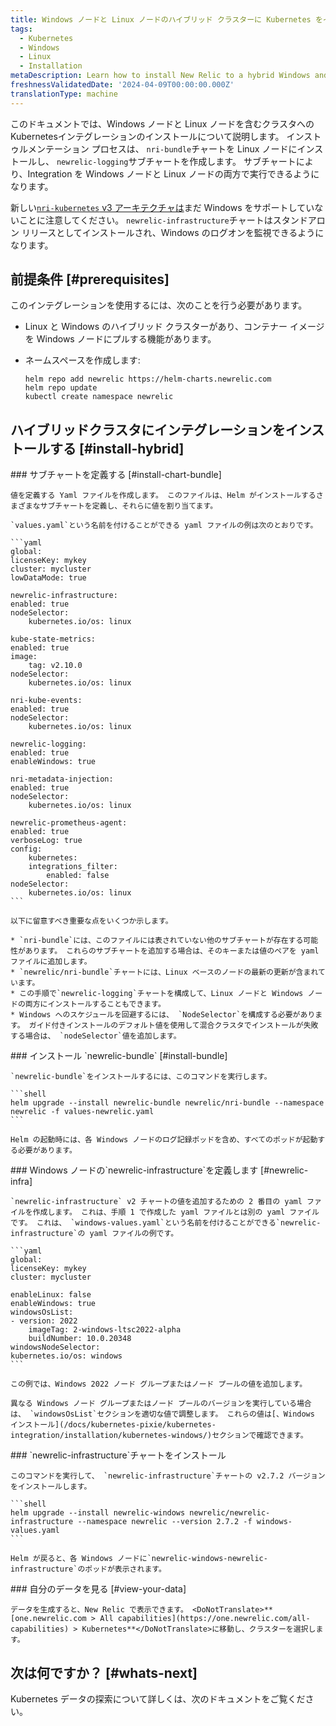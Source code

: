 ```yaml
---
title: Windows ノードと Linux ノードのハイブリッド クラスターに Kubernetes をインストールする
tags:
  - Kubernetes
  - Windows
  - Linux
  - Installation
metaDescription: Learn how to install New Relic to a hybrid Windows and Linux Kubernetes cluster.
freshnessValidatedDate: '2024-04-09T00:00:00.000Z'
translationType: machine
---
```


このドキュメントでは、Windows ノードと Linux ノードを含むクラスタへのKubernetesインテグレーションのインストールについて説明します。 インストゥルメンテーション プロセスは、 `nri-bundle`チャートを Linux ノードにインストールし、 `newrelic-logging`サブチャートを作成します。 サブチャートにより、Integration を Windows ノードと Linux ノードの両方で実行できるようになります。

新しい[`nri-kubernetes` v3 アーキテクチャは](/docs/kubernetes-pixie/kubernetes-integration/advanced-configuration/changes-since-v3/)まだ Windows をサポートしていないことに注意してください。 `newrelic-infrastructure`チャートはスタンドアロン リリースとしてインストールされ、Windows のログオンを監視できるようになります。

## 前提条件 [#prerequisites]

このインテグレーションを使用するには、次のことを行う必要があります。

* Linux と Windows のハイブリッド クラスターがあり、コンテナー イメージを Windows ノードにプルする機能があります。

* ネームスペースを作成します:

  ```shell
  helm repo add newrelic https://helm-charts.newrelic.com
  helm repo update
  kubectl create namespace newrelic
  ```

## ハイブリッドクラスタにインテグレーションをインストールする [#install-hybrid]

<Steps>
  <Step>
    ### サブチャートを定義する [#install-chart-bundle]

    値を定義する Yaml ファイルを作成します。 このファイルは、Helm がインストールするさまざまなサブチャートを定義し、それらに値を割り当てます。

    `values.yaml`という名前を付けることができる yaml ファイルの例は次のとおりです。

    ```yaml
    global:
    licenseKey: mykey
    cluster: mycluster
    lowDataMode: true

    newrelic-infrastructure:
    enabled: true
    nodeSelector:
        kubernetes.io/os: linux

    kube-state-metrics:
    enabled: true
    image:
        tag: v2.10.0
    nodeSelector:
        kubernetes.io/os: linux

    nri-kube-events:
    enabled: true
    nodeSelector:
        kubernetes.io/os: linux

    newrelic-logging:
    enabled: true
    enableWindows: true

    nri-metadata-injection:
    enabled: true
    nodeSelector:
        kubernetes.io/os: linux

    newrelic-prometheus-agent:
    enabled: true
    verboseLog: true
    config:
        kubernetes:
        integrations_filter:
            enabled: false
    nodeSelector:
        kubernetes.io/os: linux
    ```

    以下に留意すべき重要な点をいくつか示します。

    * `nri-bundle`には、このファイルには表されていない他のサブチャートが存在する可能性があります。 これらのサブチャートを追加する場合は、そのキーまたは値のペアを yaml ファイルに追加します。
    * `newrelic/nri-bundle`チャートには、Linux ベースのノードの最新の更新が含まれています。
    * この手順で`newrelic-logging`チャートを構成して、Linux ノードと Windows ノードの両方にインストールすることもできます。
    * Windows へのスケジュールを回避するには、 `NodeSelector`を構成する必要があります。 ガイド付きインストールのデフォルト値を使用して混合クラスタでインストールが失敗する場合は、 `nodeSelector`値を追加します。
  </Step>

  <Step>
    ### インストール `newrelic-bundle` [#install-bundle]

    `newrelic-bundle`をインストールするには、このコマンドを実行します。

    ```shell
    helm upgrade --install newrelic-bundle newrelic/nri-bundle --namespace newrelic -f values-newrelic.yaml
    ```

    Helm の起動時には、各 Windows ノードのログ記録ポッドを含め、すべてのポッドが起動する必要があります。
  </Step>

  <Step>
    ### Windows ノードの`newrelic-infrastructure`を定義します [#newrelic-infra]

    `newrelic-infrastructure` v2 チャートの値を追加するための 2 番目の yaml ファイルを作成します。 これは、手順 1 で作成した yaml ファイルとは別の yaml ファイルです。 これは、 `windows-values.yaml`という名前を付けることができる`newrelic-infrastructure`の yaml ファイルの例です。

    ```yaml
    global:
    licenseKey: mykey
    cluster: mycluster

    enableLinux: false
    enableWindows: true
    windowsOsList:
    - version: 2022
        imageTag: 2-windows-ltsc2022-alpha
        buildNumber: 10.0.20348
    windowsNodeSelector:
    kubernetes.io/os: windows
    ```

    この例では、Windows 2022 ノード グループまたはノード プールの値を追加します。

    異なる Windows ノード グループまたはノード プールのバージョンを実行している場合は、 `windowsOsList`セクションを適切な値で調整します。 これらの値は[、Windows インストール](/docs/kubernetes-pixie/kubernetes-integration/installation/kubernetes-windows/)セクションで確認できます。
  </Step>

  <Step>
    ### `newrelic-infrastructure`チャートをインストール

    このコマンドを実行して、 `newrelic-infrastructure`チャートの v2.7.2 バージョンをインストールします。

    ```shell
    helm upgrade --install newrelic-windows newrelic/newrelic-infrastructure --namespace newrelic --version 2.7.2 -f windows-values.yaml
    ```

    Helm が戻ると、各 Windows ノードに`newrelic-windows-newrelic-infrastructure`のポッドが表示されます。
  </Step>

  <Step>
    ### 自分のデータを見る [#view-your-data]

    データを生成すると、New Relic で表示できます。 <DoNotTranslate>**[one.newrelic.com > All capabilities](https://one.newrelic.com/all-capabilities) > Kubernetes**</DoNotTranslate>に移動し、クラスターを選択します。
  </Step>
</Steps>

## 次は何ですか？ [#whats-next]

Kubernetes データの探索について詳しくは、次のドキュメントをご覧ください。

<DocTiles>
  <DocTile
    title="Learn about Kubernetes cluster"
    path="/docs/kubernetes-pixie/kubernetes-integration/understand-use-data/kubernetes-cluster-explorer/"
  />

  <DocTile
    title="Query your Kubernetes data"
    path="/docs/kubernetes-pixie/kubernetes-integration/understand-use-data/kubernetes-cluster-explorer"
  />

  <DocTile
    title="Set alerts on Kubernetes"
    path="/docs/kubernetes-pixie/kubernetes-integration/advanced-configuration/kubernetes-integration-predefined-alert-policy"
  />
</DocTiles>